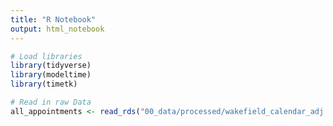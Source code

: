 ```yaml
---
title: "R Notebook"
output: html_notebook
---
```


```r
# Load libraries
library(tidyverse)
library(modeltime)
library(timetk)

# Read in raw Data
all_appointments <- read_rds("00_data/processed/wakefield_calendar_adj.rds")
```
